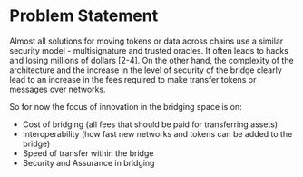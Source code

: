 ---
---

# Problem Statement

Almost all solutions for moving tokens or data across chains use a similar security model - multisignature and trusted oracles. It often leads to hacks and losing millions of dollars [2-4]. On the other hand, the complexity of the architecture and the increase in the level of security of the bridge clearly lead to an increase in the fees required to make transfer tokens or messages over networks.

So for now the focus of innovation in the bridging space is on: 
- Cost of bridging (all fees that should be paid for transferring assets)
- Interoperability (how fast new networks and tokens can be added to the bridge)
- Speed of transfer within the bridge
- Security and Assurance in bridging
